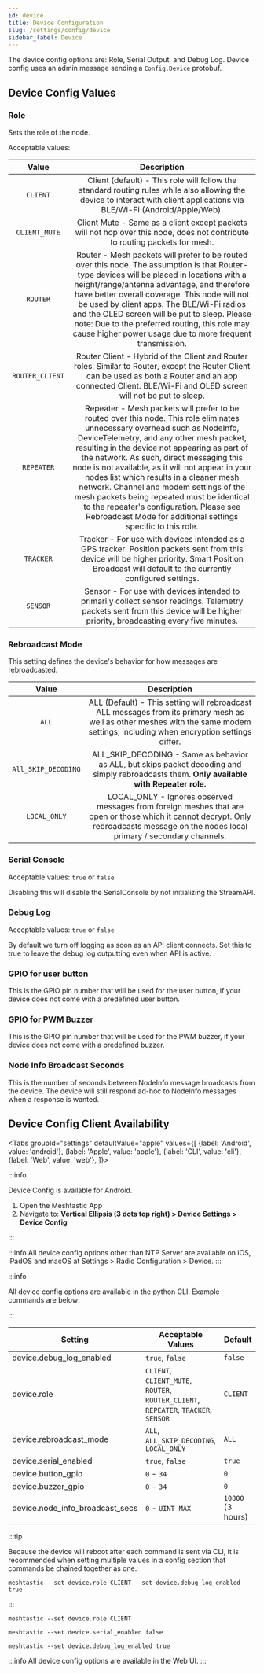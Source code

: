 ```yaml
---
id: device
title: Device Configuration
slug: /settings/config/device
sidebar_label: Device
---
```



The device config options are: Role, Serial Output, and Debug Log. Device config uses an admin message sending a `Config.Device` protobuf.

## Device Config Values

### Role

Sets the role of the node.

Acceptable values:

|      Value      |                                                                                                                                                                                                                                                                                Description                                                                                                                                                                                                                                                                                 |
| :-------------: | :------------------------------------------------------------------------------------------------------------------------------------------------------------------------------------------------------------------------------------------------------------------------------------------------------------------------------------------------------------------------------------------------------------------------------------------------------------------------------------------------------------------------------------------------------------------------: |
|    `CLIENT`     |                                                                                                                                                                                                 Client (default) - This role will follow the standard routing rules while also allowing the device to interact with client applications via BLE/Wi-Fi (Android/Apple/Web).                                                                                                                                                                                                 |
|  `CLIENT_MUTE`  |                                                                                                                                                                                                                        Client Mute - Same as a client except packets will not hop over this node, does not contribute to routing packets for mesh.                                                                                                                                                                                                                         |
|    `ROUTER`     |                                                          Router - Mesh packets will prefer to be routed over this node. The assumption is that Router-type devices will be placed in locations with a height/range/antenna advantage, and therefore have better overall coverage. This node will not be used by client apps. The BLE/Wi-Fi radios and the OLED screen will be put to sleep. Please note: Due to the preferred routing, this role may cause higher power usage due to more frequent transmission.                                                           |
| `ROUTER_CLIENT` |                                                                                                                                                                              Router Client - Hybrid of the Client and Router roles. Similar to Router, except the Router Client can be used as both a Router and an app connected Client. BLE/Wi-Fi and OLED screen will not be put to sleep.                                                                                                                                                                              |
|   `REPEATER`    | Repeater - Mesh packets will prefer to be routed over this node. This role eliminates unnecessary overhead such as NodeInfo, DeviceTelemetry, and any other mesh packet, resulting in the device not appearing as part of the network. As such, direct messaging this node is not available, as it will not appear in your nodes list which results in a cleaner mesh network. Channel and modem settings of the mesh packets being repeated must be identical to the repeater's configuration. Please see Rebroadcast Mode for additional settings specific to this role. |
|    `TRACKER`    |                                                                                                                                                                                   Tracker - For use with devices intended as a GPS tracker. Position packets sent from this device will be higher priority. Smart Position Broadcast will default to the currently configured settings.                                                                                                                                                                                    |
|    `SENSOR`     |                                                                                                                                                                                               Sensor - For use with devices intended to primarily collect sensor readings. Telemetry packets sent from this device will be higher priority, broadcasting every five minutes.                                                                                                                                                                                               |

### Rebroadcast Mode

This setting defines the device's behavior for how messages are rebroadcasted.

|        Value        |                                                                                      Description                                                                                      |
| :-----------------: | :-----------------------------------------------------------------------------------------------------------------------------------------------------------------------------------: |
|        `ALL`        |   ALL (Default) - This setting will rebroadcast ALL messages from its primary mesh as well as other meshes with the same modem settings, including when encryption settings differ.   |
| `All_SKIP_DECODING` |                      ALL_SKIP_DECODING - Same as behavior as ALL, but skips packet decoding and simply rebroadcasts them. **Only available with Repeater role.**                      |
|    `LOCAL_ONLY`     | LOCAL_ONLY - Ignores observed messages from foreign meshes that are open or those which it cannot decrypt. Only rebroadcasts message on the nodes local primary / secondary channels. |

### Serial Console

Acceptable values: `true` or `false`

Disabling this will disable the SerialConsole by not initializing the StreamAPI.

### Debug Log

Acceptable values: `true` or `false`

By default we turn off logging as soon as an API client connects. Set this to true to leave the debug log outputting even when API is active.

### GPIO for user button

This is the GPIO pin number that will be used for the user button, if your device does not come with a predefined user button.

### GPIO for PWM Buzzer

This is the GPIO pin number that will be used for the PWM buzzer, if your device does not come with a predefined buzzer.

### Node Info Broadcast Seconds

This is the number of seconds between NodeInfo message broadcasts from the device. The device will still respond ad-hoc to NodeInfo messages when a response is wanted.

## Device Config Client Availability

<Tabs
groupId="settings"
defaultValue="apple"
values={[
{label: 'Android', value: 'android'},
{label: 'Apple', value: 'apple'},
{label: 'CLI', value: 'cli'},
{label: 'Web', value: 'web'},
]}>
<TabItem value="android">

:::info

Device Config is available for Android.

1. Open the Meshtastic App
2. Navigate to: **Vertical Ellipsis (3 dots top right) > Device Settings > Device Config**

:::

</TabItem>
<TabItem value="apple">

:::info
All device config options other than NTP Server are available on iOS, iPadOS and macOS at Settings > Radio Configuration > Device.
:::

</TabItem>
<TabItem value="cli">

:::info

All device config options are available in the python CLI. Example commands are below:

:::

| Setting                         | Acceptable Values                                                                   | Default           |
| ------------------------------- | ----------------------------------------------------------------------------------- | ----------------- |
| device.debug_log_enabled        | `true`, `false`                                                                     | `false`           |
| device.role                     | `CLIENT`, `CLIENT_MUTE`, `ROUTER`, `ROUTER_CLIENT`, `REPEATER`, `TRACKER`, `SENSOR` | `CLIENT`          |
| device.rebroadcast_mode         | `ALL`, `ALL_SKIP_DECODING`, `LOCAL_ONLY`                                            | `ALL`             |
| device.serial_enabled           | `true`, `false`                                                                     | `true`            |
| device.button_gpio              | `0` - `34`                                                                          | `0`               |
| device.buzzer_gpio              | `0` - `34`                                                                          | `0`               |
| device.node_info_broadcast_secs | `0` - `UINT MAX`                                                                    | `10800` (3 hours) |

:::tip

Because the device will reboot after each command is sent via CLI, it is recommended when setting multiple values in a config section that commands be chained together as one.

```shell title="Example:"
meshtastic --set device.role CLIENT --set device.debug_log_enabled true
```

:::

```shell title="Set the role to client"
meshtastic --set device.role CLIENT
```

```shell title="Disable serial console"
meshtastic --set device.serial_enabled false
```

```shell title="Enable debug logging"
meshtastic --set device.debug_log_enabled true
```

</TabItem>
<TabItem value="web">

:::info
All device config options are available in the Web UI.
:::

  </TabItem>
</Tabs>
